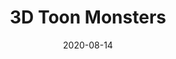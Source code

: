 ---
title: 3D Toon Monsters
date: 2020-08-14
category:
  - 3D Art
external_link: https://drive.google.com/drive/folders/1-sKzV5R8k_f8bOrGNtIf4CWuVL3LJJcL
related_engine: Any Engine
externals_profile:
    name: Quaternius
---